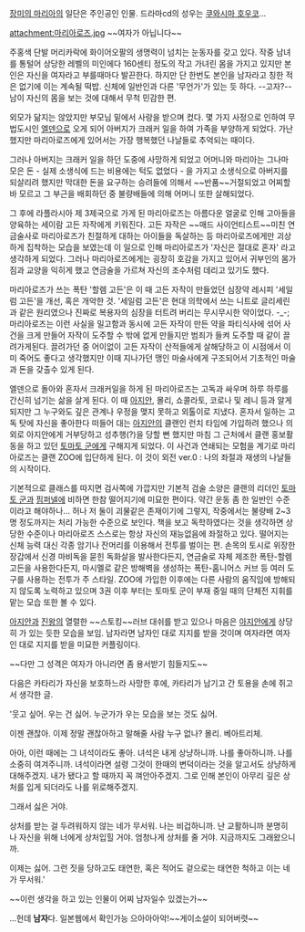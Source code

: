 [[장미의 마리아]]의 일단은 주인공인 인물.
드라마cd의 성우는 [[쿠와시마 호우코]]...

attachment:마리아로즈.jpg
~~여자가 아닙니다~~

주홍색 단발 머리카락에 화이어오팔의 생명력이 넘치는 눈동자를 갖고 있다. 작중 남녀를 통털어 상당한 레벨의 미인에다 160센티 정도의 작고 가녀린 몸을 가지고 있지만 본인은 자신을 여자라고 부를때마다 발끈한다. 하지만 단 한번도 본인을 남자라고 칭한 적은 없기에 이는 계속될 떡밥. 신체에 일반인과 다른 '무언가'가 있는 듯 하다. --고자?-- 남이 자신의 몸을 보는 것에 대해서 무척 민감한 편.


외모가 닮지는 않았지만 부모님 밑에서 사랑을 받으며 컸다. 몇 가지 사정으로 인하여 무법도시인 [[엘덴]]으로 오게 되어 아버지가 크래커 일을 하여 가족을 부양하게 되었다. 가난했지만 마리아로즈에게 있어서는 가장 행복했던 나날들로 추억되는 때이다. 

그러나 아버지는 크래커 일을 하던 도중에 사망하게 되었고 어머니와 마리아는 그나마  모은 돈 - 실제 소생식에 드는 비용에는 턱도 없었다 - 을 가지고 소생식으로 아버지를 되살리려 했지만 막대한 돈을 요구하는 승려들에 의해서 ~~반품~~거절되었고 어찌할 바 모르고 그 부근을 배회하던 중 불량배들에 의해 어머니 또한 살해되었다.

그 후에 라플라시아 제 3제국으로 가게 된 마리아로즈는 아름다운 얼굴로 인해 고아들을 양육하는 세이람 고든 자작에게 키워진다. 고든 자작은 ~~매드 사이언티스트~~미친 연금술사로 마리아로즈가 친절하게 대하는 아이들을 독살하는 등 마리아로즈에게만 괴상하게 집착하는 모습을 보였는데 이 일으로 인해 마리아로즈가 '자신은 절대로 혼자' 라고 생각하게 되었다. 그러나 마리아로즈에게는 굉장히 호감을 가지고 있어서 귀부인의 몸가짐과 교양을 익히게 했고 연금술을 가르쳐 자신의 조수처럼 데리고 있기도 했다.

마리아로즈가 쓰는 폭탄 '할렘 고든'은 이 때 고든 자작이 만들었던 심장약 레시피 '세일럼 고든'을 개선, 혹은 개악한 것. '세일럼 고든'은 현대 의학에서 쓰는 니트로 글리세린과 같은 원리였으나 진짜로 복용자의 심장을 터트려 버리는 무시무시한 약이었다. -_-; 마리아로즈는 이런 사실을 밀고함과 동시에 고든 자작이 만든 약을 파티식사에 섞어 사건을 크게 만들어 자작이 도주할 수 밖에 없게 만들지만 범죄가 들켜 도주할 때 같이 끌려가게된다. 끌려가던 중 어이없이 고든 자작이 산적들에게 살해당하고 이 시점에서 이미 죽어도 좋다고 생각했지만 이때 지나가던 맹인 마술사에게 구조되어서 기초적인 마술과 돈을 갖출수 있게 된다.

엘덴으로 돌아와 혼자서 크래커일을 하게 된 마리아로즈는 고독과 싸우며 하루 하루를 간신히 넘기는 삶을 살게 된다. 이 때 [[아지안]], 몰리, 쇼콜라토, 코로나 및 레니 등과 알게되지만 그 누구와도 깊은 관계나 우정을 맺지 못하고 외톨이로 지냈다. 혼자서 일하는 고독 탓에 자신을 좋아한다 떠들어 대는 [[아지안]]의 클랜인 런치 타임에 가입하려 했으나 의외로 아지안에게 거부당하고 성추행(?)을 당할 뻔 했지만 마침 그 근처에서 클랜 홍보활동을 하고 있던 [[토마토 군]]에게 구해지게 되었다. 이 사건과 연쇄되는 모험을 계기로 마리아로즈는 클랜 ZOO에 입단하게 된다. 이 것이 외전 ver.0 : 나의 좌절과 재생의 나날들의 시작이다.  


기본적으로 클래스를 따지면 검사쪽에 가깝지만 기본적 검술 소양은 클랜의 리더인 [[토마토 군]]과 [[핌퍼넬]]에 비하면 한참 떨어지기에 미묘한 편이다.  약간 운동 좀 한 일반인 수준이라고 해야하나... 허나 저 둘이 괴물같은 존재이기에 그렇지, 작중에서는 불량배 2~3명 정도까지는 처리 가능한 수준으로 보인다. 책을 보고 독학하였다는 것을 생각하면 상당한 수준이나 마리아로즈 스스로는 항상 자신의 재능없음에 좌절하고 있다. 떨어지는 신체 능력 대신 각종 암기나 잔머리를 이용해서 전투를 벌이는 편. 손목의 토시로 위장한 장갑에서 신경 마비독을 묻힌 독화살을 발사한다든지, 연금술로 자체 제조한 폭탄-할렘 고든을 사용한다든지, 마시멜로 같은 방해벽을 생성하는 폭탄-홈니어스 커브 등 여러 도구를 사용하는 전투가 주 스타일. ZOO에 가입한 이후에는 다른 사람의 움직임에 방해되지 않도록 노력하고 있으며 3권 이후 부터는 토마토 군이 부재 중일 때의 단체전 지휘를 맡는 모습 또한 볼 수 있다.  


[[아지안]]과 [[진왕]]의 열렬한 ~~스토킹~~러브 대쉬를 받고 있으나 마음은 [[아지안]]에게 상당히 가 있는 듯한 모습을 보임. 남자라면 남자인 대로 지지를 받을 것이며 여자라면 여자인 대로 지지를 받을 미묘한 커플링이다. 

~~다만 그 성격은 여자가 아니라면 좀 용서받기 힘들지도~~


다음은 카타리가 자신을 보호하느라 사망한 후에, 카타리가 남기고 간 토용을 손에 쥐고서 생각한 글.

'웃고 싶어. 우는 건 싫어. 
누군가가 우는 모습을 보는 것도 싫어.

이젠 괜찮아. 이제 정말 괜찮아하고 말해줄 사람 누구 없나? 
몰리. 베아트리체. 

아아, 이런 때에는 그 녀석이라도 좋아. 
녀석은 내게 상냥하니까. 나를 좋아하니까. 나를 소중히 여겨주니까. 
녀석이라면 설령 그것이 한때의 변덕이라는 것을 알고서도 상냥하게 대해주겠지. 
내가 됐다고 할 때까지 꼭 껴안아주겠지. 
그로 인해 본인이 아무리 깊은 상처를 입게 되더라도 나를 위로해주겠지. 

그래서 싫은 거야.

상처를 받는 걸 두려워하지 않는 네가 무서워. 나는 비겁하니까. 
난 교활하니까 분명히 나 자신을 위해 너에게 상처입힐 거야. 
엄청나게 상처를 줄 거야. 지금까지도 그래왔으니까. 

이제는 싫어. 
그런 짓을 당하고도 태연한, 혹은 적어도 겉으로는 태연한 척하고 이는 네가 무서워.'

~~이런 생각을 하고 있는 인물이 어찌 남자일수 있겠는가~~






...헌데 '''남자'''다.  일본웹에서 확인가능 으아아아악!~~게이소설이 되어버렷~~
